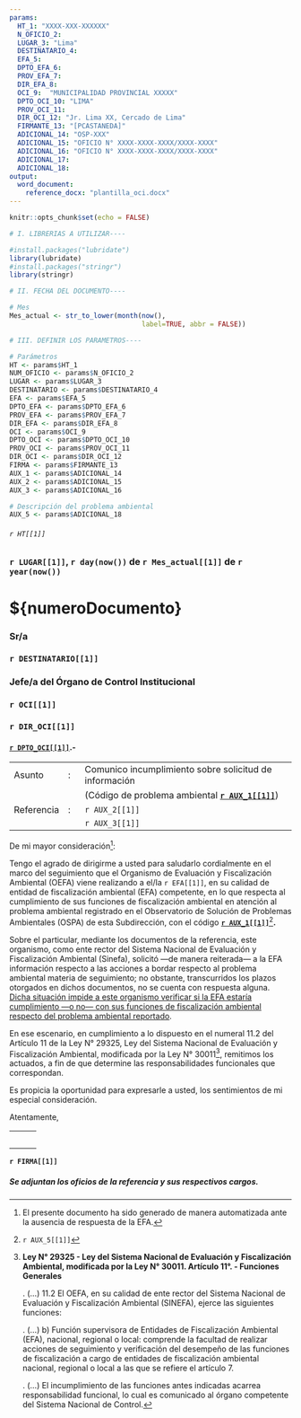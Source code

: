 ---
params:
  HT_1: "XXXX-XXX-XXXXXX"
  N_OFICIO_2: 
  LUGAR_3: "Lima"
  DESTINATARIO_4: 
  EFA_5: 
  DPTO_EFA_6: 
  PROV_EFA_7: 
  DIR_EFA_8:
  OCI_9:  "MUNICIPALIDAD PROVINCIAL XXXXX"
  DPTO_OCI_10: "LIMA"
  PROV_OCI_11:
  DIR_OCI_12: "Jr. Lima XX, Cercado de Lima"
  FIRMANTE_13: "[PCASTANEDA]"
  ADICIONAL_14: "OSP-XXX"
  ADICIONAL_15: "OFICIO N° XXXX-XXXX-XXXX/XXXX-XXXX"
  ADICIONAL_16: "OFICIO N° XXXX-XXXX-XXXX/XXXX-XXXX"
  ADICIONAL_17:
  ADICIONAL_18:
output: 
  word_document:
    reference_docx: "plantilla_oci.docx"
---

```{r setup, include=FALSE}

knitr::opts_chunk$set(echo = FALSE)

# I. LIBRERIAS A UTILIZAR----

#install.packages("lubridate")
library(lubridate)
#install.packages("stringr")
library(stringr)

# II. FECHA DEL DOCUMENTO----

# Mes
Mes_actual <- str_to_lower(month(now(), 
                                 label=TRUE, abbr = FALSE))

# III. DEFINIR LOS PARAMETROS----

# Parámetros
HT <- params$HT_1 
NUM_OFICIO <- params$N_OFICIO_2
LUGAR <- params$LUGAR_3
DESTINATARIO <- params$DESTINATARIO_4
EFA <- params$EFA_5 
DPTO_EFA <- params$DPTO_EFA_6
PROV_EFA <- params$PROV_EFA_7
DIR_EFA <- params$DIR_EFA_8
OCI <- params$OCI_9 
DPTO_OCI <- params$DPTO_OCI_10
PROV_OCI <- params$PROV_OCI_11
DIR_OCI <- params$DIR_OCI_12
FIRMA <- params$FIRMANTE_13
AUX_1 <- params$ADICIONAL_14
AUX_2 <- params$ADICIONAL_15
AUX_3 <- params$ADICIONAL_16

# Descripción del problema ambiental
AUX_5 <- params$ADICIONAL_18


```

###### `r HT[[1]]`

### `r LUGAR[[1]]`, `r day(now())` de `r Mes_actual[[1]]` de `r year(now())`

# \${numeroDocumento}

### Sr/a

### **`r DESTINATARIO[[1]]`**

### Jefe/a del Órgano de Control Institucional

### `r OCI[[1]]`

### `r DIR_OCI[[1]]`

#### [`r DPTO_OCI[[1]]`]{.ul}.-

|            |     |                                                         |
|------------|-----|---------------------------------------------------------|
| Asunto     | :   | Comunico incumplimiento sobre solicitud de información  |
|            |     | (Código de problema ambiental [**`r AUX_1[[1]]`**]{.ul})|
| Referencia | :   | `r AUX_2[[1]]`                                          |
|            |     | `r AUX_3[[1]]`                                          |

De mi mayor consideración[^1]:

Tengo el agrado de dirigirme a usted para saludarlo cordialmente en el marco del seguimiento que el Organismo de Evaluación y Fiscalización Ambiental (OEFA) viene realizando a el/la `r EFA[[1]]`, en su calidad de entidad de fiscalización ambiental (EFA) competente, en lo que respecta al cumplimiento de sus funciones de fiscalización ambiental en atención al problema ambiental registrado en el Observatorio de Solución de Problemas Ambientales (OSPA) de esta Subdirección, con el código [**`r AUX_1[[1]]`**]{.ul}[^2]**.**

Sobre el particular, mediante los documentos de la referencia, este organismo, como ente rector del Sistema Nacional de Evaluación y Fiscalización Ambiental (Sinefa), solicitó ---de manera reiterada--- a la EFA información respecto a las acciones a bordar respecto al problema ambiental materia de seguimiento; no obstante, transcurridos los plazos otorgados en dichos documentos, no se cuenta con respuesta alguna. [Dicha situación impide a este organismo verificar si la EFA estaría cumplimiento ---o no--- con sus funciones de fiscalización ambiental respecto del problema ambiental reportado]{.ul}.

En ese escenario, en cumplimiento a lo dispuesto en el numeral 11.2 del Artículo 11 de la Ley N° 29325, Ley del Sistema Nacional de Evaluación y Fiscalización Ambiental, modificada por la Ley N° 30011[^3], remitimos los actuados, a fin de que determine las responsabilidades funcionales que correspondan.

Es propicia la oportunidad para expresarle a usted, los sentimientos de mi especial consideración.

Atentamente,

|     |     |     |
|-----|-----|-----|
|     |     |     |
|     |     |     |
|     |     |     |
|     |     |     |
|     |     |     |

**`r FIRMA[[1]]`**

##### Se adjuntan los oficios de la referencia y sus respectivos cargos.

[^1]: El presente documento ha sido generado de manera automatizada ante la ausencia de respuesta de la EFA.

[^2]: `r AUX_5[[1]]`

[^3]: **Ley N° 29325 - Ley del Sistema Nacional de Evaluación y Fiscalización Ambiental, modificada por la Ley N° 30011. Artículo 11°. - Funciones Generales**

    .  (...) 11.2 El OEFA, en su calidad de ente rector del Sistema Nacional de Evaluación y Fiscalización Ambiental (SINEFA), ejerce las siguientes funciones:

    .  (...) b) Función supervisora de Entidades de Fiscalización Ambiental (EFA), nacional, regional o local: comprende la facultad de realizar acciones de seguimiento y verificación del desempeño de las funciones de fiscalización a cargo de entidades de fiscalización ambiental nacional, regional o local a las que se refiere el artículo 7.

    .  (...) El incumplimiento de las funciones antes indicadas acarrea responsabilidad funcional, lo cual es comunicado al órgano competente del Sistema Nacional de Control.